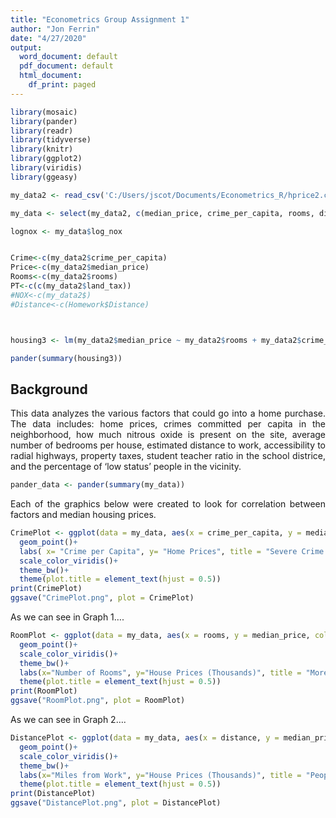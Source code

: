 ---
title: "Econometrics Group Assignment 1"
author: "Jon Ferrin"
date: "4/27/2020"
output:
  word_document: default
  pdf_document: default
  html_document:
    df_print: paged
---

```{r, include=FALSE}
library(mosaic)
library(pander)
library(readr)
library(tidyverse)
library(knitr)
library(ggplot2)
library(viridis)
library(ggeasy)
```


```{r, error=FALSE, include=FALSE}
my_data2 <- read_csv('C:/Users/jscot/Documents/Econometrics_R/hprice2.csv')

my_data <- select(my_data2, c(median_price, crime_per_capita, rooms, distance, log_nox))

lognox <- my_data$log_nox


Crime<-c(my_data2$crime_per_capita)
Price<-c(my_data2$median_price)
Rooms<-c(my_data2$rooms)
PT<-c(c(my_data2$land_tax))
#NOX<-c(my_data2$)
#Distance<-c(Homework$Distance)



housing3 <- lm(my_data2$median_price ~ my_data2$rooms + my_data2$crime_per_capita + my_data2$log_nox)
```

```{r, error=FALSE}
pander(summary(housing3))

```

## Background
<style>
body {
text-align: justify}
</style>

This data analyzes the various factors that could go into a home purchase. The data includes: home prices, crimes committed per capita in the neighborhood, how much nitrous oxide is present on the site, average number of bedrooms per house, estimated distance to work, accessibility to radial highways, property taxes, student teacher ratio in the school districe, and the percentage of 'low status' people in the vicinity.  


```{r, include=FALSE}
pander_data <- pander(summary(my_data))
```

Each of the graphics below were created to look for correlation between factors and median housing prices. 


```{r, echo=FALSE, include=FALSE}
CrimePlot <- ggplot(data = my_data, aes(x = crime_per_capita, y = median_price, color=crime_per_capita))+
  geom_point()+
  labs( x= "Crime per Capita", y= "Home Prices", title = "Severe Crime Appears Socioeconomic", subtitle = "Graph 1")+
  scale_color_viridis()+
  theme_bw()+
  theme(plot.title = element_text(hjust = 0.5))
print(CrimePlot)
ggsave("CrimePlot.png", plot = CrimePlot)
```

As we can see in Graph 1....


```{r, echo=FALSE, include=FALSE}
RoomPlot <- ggplot(data = my_data, aes(x = rooms, y = median_price, color=rooms))+ 
  geom_point()+
  scale_color_viridis()+
  theme_bw()+
  labs(x="Number of Rooms", y="House Prices (Thousands)", title = "More Rooms = More Money", subtitle = "Graph 2")+
  theme(plot.title = element_text(hjust = 0.5))
print(RoomPlot)
ggsave("RoomPlot.png", plot = RoomPlot)

```

As we can see in Graph 2.... 

```{r, echo=FALSE, include=FALSE}
DistancePlot <- ggplot(data = my_data, aes(x = distance, y = median_price, color=distance))+ 
  geom_point()+
  scale_color_viridis()+
  theme_bw()+
  labs(x="Miles from Work", y="House Prices (Thousands)", title = "People Don't Mind Travelling", subtitle = "Graph 3")+
  theme(plot.title = element_text(hjust = 0.5))
print(DistancePlot)
ggsave("DistancePlot.png", plot = DistancePlot)
```



